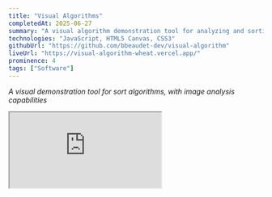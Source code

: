 ```yaml
---
title: "Visual Algorithms"
completedAt: 2025-06-27
summary: "A visual algorithm demonstration tool for analyzing and sorting images"
technologies: "JavaScript, HTML5 Canvas, CSS3"
githubUrl: "https://github.com/bbeaudet-dev/visual-algorithm"
liveUrl: "https://visual-algorithm-wheat.vercel.app/"
prominence: 4
tags: ["Software"]
---
```


_A visual demonstration tool for sort algorithms, with image analysis capabilities_

<LaunchButton
  href="https://visual-algorithm-wheat.vercel.app/"
  title="Open in New Tab"
  icon=""
  color="blue"
/>

<div className="my-8">
  <div className="max-w-5xl mx-auto px-4">
    <div className="border border-gray-300 dark:border-gray-600 rounded-lg shadow-lg overflow-hidden">
      <iframe
        src="https://visual-algorithm-wheat.vercel.app/"
        className="w-full h-[600px]"
        style={{
          border: "none",
        }}
        title="Visual Algorithms - Image Analyzer"
        allow="accelerometer; autoplay; clipboard-write; encrypted-media; gyroscope; picture-in-picture"
      />
    </div>
  </div>
</div>

## Screenshots

<Image
  src="/images-portfolio/algorithms2.jpg"
  alt="Image Analyzer screenshot 2"
  width={800}
  height={600}
  className="rounded-lg my-4"
/>

<Image
  src="/images-portfolio/algorithms1.jpg"
  alt="Image Analyzer screenshot 1"
  width={800}
  height={600}
  className="rounded-lg my-4"
/>

<Image
  src="/images-portfolio/algorithms3.jpg"
  alt="Image Analyzer screenshot 3"
  width={800}
  height={600}
  className="rounded-lg my-4"
/>

<Image
  src="/images-portfolio/algorithms4.jpg"
  alt="Image Analyzer screenshot 4"
  width={800}
  height={600}
  className="rounded-lg my-4"
/>

## Links

- [GitHub Repository](https://github.com/bbeaudet-dev/visual-algorithm)
